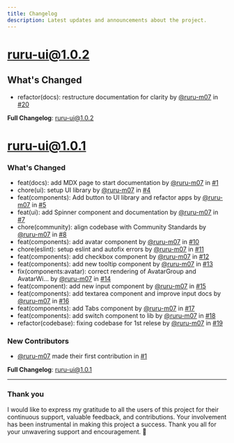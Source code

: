 ```yaml
---
title: Changelog
description: Latest updates and announcements about the project.
---
```


# ruru-ui@1.0.2

## What's Changed

- refactor(docs): restructure documentation for clarity by [@ruru-m07](https://github.com/ruru-m07) in [#20](https://github.com/ruru-m07/ruru-ui/pull/20)

**Full Changelog**: [ruru-ui@1.0.2](https://github.com/ruru-m07/ruru-ui/compare/ruru-ui@1.0.1...ruru-ui@1.0.2)

# ruru-ui@1.0.1

### What's Changed

- feat(docs): add MDX page to start documentation by [@ruru-m07](https://github.com/ruru-m07) in [#1](https://github.com/ruru-m07/ruru-ui/pull/1)
- chore(ui): setup UI library by [@ruru-m07](https://github.com/ruru-m07) in [#4](https://github.com/ruru-m07/ruru-ui/pull/4)
- feat(components): Add button to UI library and refactor apps by [@ruru-m07](https://github.com/ruru-m07) in [#5](https://github.com/ruru-m07/ruru-ui/pull/5)
- feat(ui): add Spinner component and documentation by [@ruru-m07](https://github.com/ruru-m07) in [#7](https://github.com/ruru-m07/ruru-ui/pull/7)
- chore(community): align codebase with Community Standards by [@ruru-m07](https://github.com/ruru-m07) in [#8](https://github.com/ruru-m07/ruru-ui/pull/8)
- feat(components): add avatar component by [@ruru-m07](https://github.com/ruru-m07) in [#10](https://github.com/ruru-m07/ruru-ui/pull/10)
- chore(eslint): setup eslint and autofix errors by [@ruru-m07](https://github.com/ruru-m07) in [#11](https://github.com/ruru-m07/ruru-ui/pull/11)
- feat(components): add checkbox component by [@ruru-m07](https://github.com/ruru-m07) in [#12](https://github.com/ruru-m07/ruru-ui/pull/12)
- feat(components): add new tooltip component by [@ruru-m07](https://github.com/ruru-m07) in [#13](https://github.com/ruru-m07/ruru-ui/pull/13)
- fix(components:avatar): correct rendering of AvatarGroup and AvatarWi… by [@ruru-m07](https://github.com/ruru-m07) in [#14](https://github.com/ruru-m07/ruru-ui/pull/14)
- feat(component): add new input component by [@ruru-m07](https://github.com/ruru-m07) in [#15](https://github.com/ruru-m07/ruru-ui/pull/15)
- feat(components): add textarea component and improve input docs by [@ruru-m07](https://github.com/ruru-m07) in [#16](https://github.com/ruru-m07/ruru-ui/pull/16)
- feat(components): add Tabs component by [@ruru-m07](https://github.com/ruru-m07) in [#17](https://github.com/ruru-m07/ruru-ui/pull/17)
- feat(components): add switch component to lib by [@ruru-m07](https://github.com/ruru-m07) in [#18](https://github.com/ruru-m07/ruru-ui/pull/18)
- refactor(codebase): fixing codebase for 1st relese by [@ruru-m07](https://github.com/ruru-m07) in [#19](https://github.com/ruru-m07/ruru-ui/pull/19)

### New Contributors

- [@ruru-m07](https://github.com/ruru-m07) made their first contribution in [#1](https://github.com/ruru-m07/ruru-ui/pull/1)

**Full Changelog**: [ruru-ui@1.0.1](https://github.com/ruru-m07/ruru-ui/commits/ruru-ui@1.0.1)

---

### Thank you

I would like to express my gratitude to all the users of this project for their continuous support, valuable feedback, and contributions. Your involvement has been instrumental in making this project a success. Thank you all for your unwavering support and encouragement. 🙏
